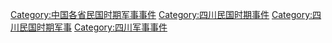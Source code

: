 [[Category:中国各省民国时期军事事件|Category:中国各省民国时期军事事件]]
[[Category:四川民国时期事件|Category:四川民国时期事件]]
[[Category:四川民国时期军事|Category:四川民国时期军事]]
[[Category:四川军事事件|Category:四川军事事件]]